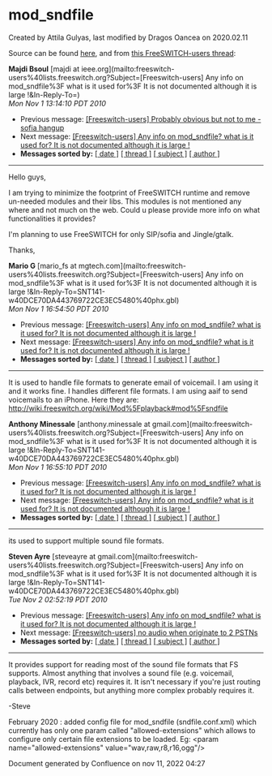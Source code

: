 
# mod_sndfile 

 Created by  Attila Gulyas, last modified by  Dragos Oancea on 2020.02.11

Source can be found [here](https://github.com/signalwire/freeswitch/blob/master/src/mod/formats/mod%5Fsndfile/mod%5Fsndfile.c), and from [this FreeSWITCH-users thread](https://lists.freeswitch.org/pipermail/freeswitch-users/2010-November/064703.html):

**Majdi Bsoul** [majdi at ieee.org](mailto:freeswitch-users%40lists.freeswitch.org?Subject=[Freeswitch-users] Any info on mod_sndfile%3F what is it used for%3F It
 is not documented although it is large !&In-Reply-To=)  
_Mon Nov 1 13:14:10 PDT 2010_

  
* Previous message: [\[Freeswitch-users\] Probably obvious but not to me - sofia hangup](https://lists.freeswitch.org/pipermail/freeswitch-users/2010-November/064698.html)
* Next message: [\[Freeswitch-users\] Any info on mod\_sndfile? what is it used for? It is not documented although it is large !](https://lists.freeswitch.org/pipermail/freeswitch-users/2010-November/064703.html)
* **Messages sorted by:** [\[ date \]](https://lists.freeswitch.org/pipermail/freeswitch-users/2010-November/date.html#64700) [\[ thread \]](https://lists.freeswitch.org/pipermail/freeswitch-users/2010-November/thread.html#64700) [\[ subject \]](https://lists.freeswitch.org/pipermail/freeswitch-users/2010-November/subject.html#64700) [\[ author \]](https://lists.freeswitch.org/pipermail/freeswitch-users/2010-November/author.html#64700)

---

Hello guys,

I am trying to minimize the footprint of FreeSWITCH runtime and remove un-needed modules and their libs. 
This modules is not mentioned any where and not much on the web.
Could u please provide more info on what functionalities it provides?

I'm planning to use FreeSWITCH for only SIP/sofia and Jingle/gtalk.

Thanks,

**Mario G** [mario\_fs at mgtech.com](mailto:freeswitch-users%40lists.freeswitch.org?Subject=[Freeswitch-users] Any info on mod_sndfile%3F what is it used
 for%3F It is not documented although it is large !&In-Reply-To=SNT141-w40DCE70DA443769722CE3EC5480%40phx.gbl)  
_Mon Nov 1 16:54:50 PDT 2010_

  
* Previous message: [\[Freeswitch-users\] Any info on mod\_sndfile? what is it used for? It is not documented although it is large !](https://lists.freeswitch.org/pipermail/freeswitch-users/2010-November/064700.html)
* Next message: [\[Freeswitch-users\] Any info on mod\_sndfile? what is it used for? It is not documented although it is large !](https://lists.freeswitch.org/pipermail/freeswitch-users/2010-November/064704.html)
* **Messages sorted by:** [\[ date \]](https://lists.freeswitch.org/pipermail/freeswitch-users/2010-November/date.html#64703) [\[ thread \]](https://lists.freeswitch.org/pipermail/freeswitch-users/2010-November/thread.html#64703) [\[ subject \]](https://lists.freeswitch.org/pipermail/freeswitch-users/2010-November/subject.html#64703) [\[ author \]](https://lists.freeswitch.org/pipermail/freeswitch-users/2010-November/author.html#64703)

---

It is used to handle file formats to generate email of voicemail. I am
using it and it works fine. I handles different file formats. I am using
aaif to send voicemails to an iPhone. Here they are:
<http://wiki.freeswitch.org/wiki/Mod%5Fplayback#mod%5Fsndfile>

**Anthony Minessale** [anthony.minessale at gmail.com](mailto:freeswitch-users%40lists.freeswitch.org?Subject=[Freeswitch-users] Any info on mod_sndfile%3F what is it used
 for%3F It is not documented although it is large !&In-Reply-To=SNT141-w40DCE70DA443769722CE3EC5480%40phx.gbl)  
_Mon Nov 1 16:55:10 PDT 2010_

  
* Previous message: [\[Freeswitch-users\] Any info on mod\_sndfile? what is it used for? It is not documented although it is large !](https://lists.freeswitch.org/pipermail/freeswitch-users/2010-November/064703.html)
* Next message: [\[Freeswitch-users\] Any info on mod\_sndfile? what is it used for? It is not documented although it is large !](https://lists.freeswitch.org/pipermail/freeswitch-users/2010-November/064708.html)
* **Messages sorted by:** [\[ date \]](https://lists.freeswitch.org/pipermail/freeswitch-users/2010-November/date.html#64704) [\[ thread \]](https://lists.freeswitch.org/pipermail/freeswitch-users/2010-November/thread.html#64704) [\[ subject \]](https://lists.freeswitch.org/pipermail/freeswitch-users/2010-November/subject.html#64704) [\[ author \]](https://lists.freeswitch.org/pipermail/freeswitch-users/2010-November/author.html#64704)

---

its used to support multiple sound file formats.

**Steven Ayre** [steveayre at gmail.com](mailto:freeswitch-users%40lists.freeswitch.org?Subject=[Freeswitch-users] Any info on mod_sndfile%3F what is it used
 for%3F It is not documented although it is large !&In-Reply-To=SNT141-w40DCE70DA443769722CE3EC5480%40phx.gbl)  
_Tue Nov 2 02:52:19 PDT 2010_

  
* Previous message: [\[Freeswitch-users\] Any info on mod\_sndfile? what is it used for? It is not documented although it is large !](https://lists.freeswitch.org/pipermail/freeswitch-users/2010-November/064704.html)
* Next message: [\[Freeswitch-users\] no audio when originate to 2 PSTNs](https://lists.freeswitch.org/pipermail/freeswitch-users/2010-November/064701.html)
* **Messages sorted by:** [\[ date \]](https://lists.freeswitch.org/pipermail/freeswitch-users/2010-November/date.html#64708) [\[ thread \]](https://lists.freeswitch.org/pipermail/freeswitch-users/2010-November/thread.html#64708) [\[ subject \]](https://lists.freeswitch.org/pipermail/freeswitch-users/2010-November/subject.html#64708) [\[ author \]](https://lists.freeswitch.org/pipermail/freeswitch-users/2010-November/author.html#64708)

---

It provides support for reading most of the sound file formats that FS
supports. Almost anything that involves a sound file (e.g. voicemail,
playback, IVR, record etc) requires it. It isn't necessary if you're
just routing calls between endpoints, but anything more complex
probably requires it.

-Steve

February 2020 : added config file for mod\_sndfile (sndfile.conf.xml) which currently has only one param called "allowed-extensions" which allows to configure only certain file extensions to be loaded. Eg: &lt;param name="allowed-extensions" value="wav,raw,r8,r16,ogg"/>

Document generated by Confluence on nov 11, 2022 04:27
